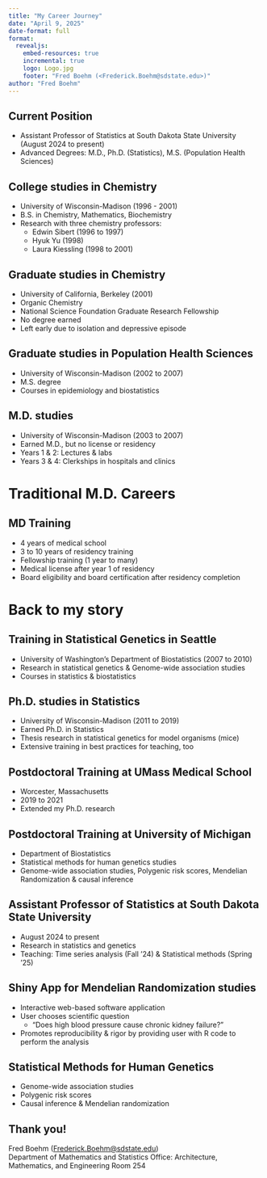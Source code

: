 ```yaml
---
title: "My Career Journey"
date: "April 9, 2025"
date-format: full
format:
  revealjs:
    embed-resources: true
    incremental: true   
    logo: Logo.jpg
    footer: "Fred Boehm (<Frederick.Boehm@sdstate.edu>)"
author: "Fred Boehm"
---
```


## Current Position

- Assistant Professor of Statistics at South Dakota State University (August 2024 to present)  
- Advanced Degrees: M.D., Ph.D. (Statistics), M.S. (Population Health Sciences)




## College studies in Chemistry

- University of Wisconsin-Madison (1996 - 2001)  
- B.S. in Chemistry, Mathematics, Biochemistry  
- Research with three chemistry professors:  
    - Edwin Sibert (1996 to 1997)   
    - Hyuk Yu (1998)  
    - Laura Kiessling  (1998 to 2001)  


## Graduate studies in Chemistry

- University of California, Berkeley (2001)  
- Organic Chemistry  
- National Science Foundation Graduate Research Fellowship  
- No degree earned  
- Left early due to isolation and depressive episode  

## Graduate studies in Population Health Sciences 

- University of Wisconsin-Madison (2002 to 2007)  
- M.S. degree  
- Courses in epidemiology and biostatistics  

## M.D. studies

- University of Wisconsin-Madison (2003 to 2007)  
- Earned M.D., but no license or residency  
- Years 1 & 2: Lectures & labs  
- Years 3 & 4: Clerkships in hospitals and clinics  

# Traditional M.D. Careers 

## MD Training

- 4 years of medical school  
- 3 to 10 years of residency training  
- Fellowship training (1 year to many)  
- Medical license after year 1 of residency  
- Board eligibility and board certification after residency completion  




# Back to my story 

## Training in Statistical Genetics in Seattle

- University of Washington's Department of Biostatistics (2007 to 2010)  
- Research in statistical genetics & Genome-wide association studies  
- Courses in statistics & biostatistics   

## Ph.D. studies in Statistics  

- University of Wisconsin-Madison (2011 to 2019)  
- Earned Ph.D. in Statistics  
- Thesis research in statistical genetics for model organisms (mice)  
- Extensive training in best practices for teaching, too  


## Postdoctoral Training at UMass Medical School 

- Worcester, Massachusetts  
- 2019 to 2021  
- Extended my Ph.D. research   


## Postdoctoral Training at University of Michigan

- Department of Biostatistics   
- Statistical methods for human genetics studies  
- Genome-wide association studies, Polygenic risk scores, Mendelian Randomization & causal inference  

## Assistant Professor of Statistics at South Dakota State University 

- August 2024 to present  
- Research in statistics and genetics 
- Teaching: Time series analysis (Fall '24) & Statistical methods (Spring '25)

## Shiny App for Mendelian Randomization studies 

- Interactive web-based software application  
- User chooses scientific question   
    - "Does high blood pressure cause chronic kidney failure?"
- Promotes reproducibility & rigor by providing user with R code to perform the analysis  




## Statistical Methods for Human Genetics 

- Genome-wide association studies  
- Polygenic risk scores 
- Causal inference & Mendelian randomization  

## Thank you!

Fred Boehm (<Frederick.Boehm@sdstate.edu>)   
Department of Mathematics and Statistics 
Office: Architecture, Mathematics, and Engineering Room 254  

